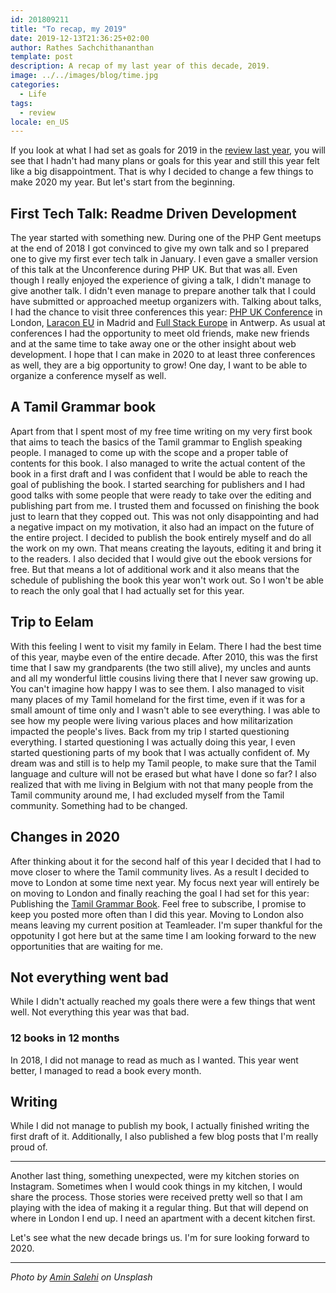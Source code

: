 ```yaml
---
id: 201809211
title: "To recap, my 2019"
date: 2019-12-13T21:36:25+02:00
author: Rathes Sachchithananthan
template: post
description: A recap of my last year of this decade, 2019.
image: ../../images/blog/time.jpg
categories:
  - Life
tags:
  - review
locale: en_US
---
```



If you look at what I had set as goals for 2019 in the [review last year](https://rathes.me/blog/en/review-2018/), you will see that I hadn't had many plans or goals for this year and still this year felt like a big disappointment. That is why I decided to change a few things to make 2020 my year.
But let's start from the beginning.

## First Tech Talk: Readme Driven Development

The year started with something new. During one of the PHP Gent meetups at the end of 2018 I got convinced to give my own talk and so I prepared one to give my first ever tech talk in January. I even gave a smaller version of this talk at the Unconference during PHP UK.
But that was all. Even though I really enjoyed the experience of giving a talk, I didn't manage to give another talk. I didn't even manage to prepare another talk that I could have submitted or approached meetup organizers with.
Talking about talks, I had the chance to visit three conferences this year: [PHP UK Conference](https://www.phpconference.co.uk/) in London, [Laracon EU](https://laracon.eu/) in Madrid and [Full Stack Europe](https://fullstackeurope.com/) in Antwerp.
As usual at conferences I had the opportunity to meet old friends, make new friends and at the same time to take away one or the other insight about web development. I hope that I can make in 2020 to at least three conferences as well, they are a big opportunity to grow! One day, I want to be able to organize a conference myself as well.

## A Tamil Grammar book

Apart from that I spent most of my free time writing on my very first book that aims to teach the basics of the Tamil grammar to English speaking people. I managed to come up with the scope and a proper table of contents for this book.
I also managed to write the actual content of the book in a first draft and I was confident that I would be able to reach the goal of publishing the book.
I started searching for publishers and I had good talks with some people that were ready to take over the editing and publishing part from me. I trusted them and focussed on finishing the book just to learn that they copped out.
This was not only disappointing and had a negative impact on my motivation, it also had an impact on the future of the entire project. I decided to publish the book entirely myself and do all the work on my own.
That means creating the layouts, editing it and bring it to the readers. I also decided that I would give out the ebook versions for free.
But that means a lot of additional work and it also means that the schedule of publishing the book this year won't work out. So I won't be able to reach the only goal that I had actually set for this year.

## Trip to Eelam

With this feeling I went to visit my family in Eelam. There I had the best time of this year, maybe even of the entire decade.
After 2010, this was the first time that I saw my grandparents (the two still alive), my uncles and aunts and all my wonderful little cousins living there that I never saw growing up. You can't imagine how happy I was to see them.
I also managed to visit many places of my Tamil homeland for the first time, even if it was for a small amount of time only and I wasn't able to see everything. I was able to see how my people were living various places and how militarization impacted the people's lives.
Back from my trip I started questioning everything. I started questioning I was actually doing this year, I even started questioning parts of my book that I was actually confident of.
My dream was and still is to help my Tamil people, to make sure that the Tamil language and culture will not be erased but what have I done so far?
I also realized that with me living in Belgium with not that many people from the Tamil community around me, I had excluded myself from the Tamil community. Something had to be changed.

## Changes in 2020

After thinking about it for the second half of this year I decided that I had to move closer to where the Tamil community lives. As a result I decided to move to London at some time next year.
My focus next year will entirely be on moving to London and finally reaching the goal I had set for this year: Publishing the [Tamil Grammar Book](https://learn-tamil.com/). Feel free to subscribe, I promise to keep you posted more often than I did this year.
Moving to London also means leaving my current position at Teamleader. I'm super thankful for the oppotunity I got here but at the same time I am looking forward to the new opportunities that are waiting for me.

## Not everything went bad

While I didn't actually reached my goals there were a few things that went well. Not everything this year was that bad.

### 12 books in 12 months

In 2018, I did not manage to read as much as I wanted. This year went better, I managed to read a book every month.

<ReadingList>
  <ReadingList.Book
    author="Paul Jarvis"
    link="https://www.amazon.de/Company-One-Staying-Small-Business/dp/0241380227/ref=as_li_ss_tl?__mk_de_DE=%C3%85M%C3%85%C5%BD%C3%95%C3%91&crid=30Q5H7258RS6N&keywords=company+of+one&qid=1569783760&s=gateway&sprefix=Company+,aps,156&sr=8-1&linkCode=sl1&tag=aheenam-21&linkId=64b51b5b329ae16ef1a79cf782d2e1c0&language=de_DE) [Company of One: Why Staying Small is the Next Big Thing for Business](https://www.amazon.de/Company-One-Staying-Small-Business/dp/0241380227/ref=as_li_ss_tl?__mk_de_DE=%C3%85M%C3%85%C5%BD%C3%95%C3%91&crid=30Q5H7258RS6N&keywords=company+of+one&qid=1569783760&s=gateway&sprefix=Company+,aps,156&sr=8-1&linkCode=sl1&tag=aheenam-21&linkId=64b51b5b329ae16ef1a79cf782d2e1c0&language=de_DE"
    title="Company of One"
  />
  <ReadingList.Book
    author="Leigh Bardugo"
    link="https://www.amazon.de/Six-Crows-Crooked-Kingdom-Book/dp/1780622317/ref=as_li_ss_tl?__mk_de_DE=%C3%85M%C3%85%C5%BD%C3%95%C3%91&crid=172EZFM0NO73E&keywords=crooked+kingdom&qid=1569783979&s=gateway&sprefix=Crooked+King,aps,146&sr=8-1&linkCode=sl1&tag=aheenam-21&linkId=1f9016fab24cfba12a2e409bac0f5d11&language=de_DE) [Crooked Kingdom](https://www.amazon.de/Six-Crows-Crooked-Kingdom-Book/dp/1780622317/ref=as_li_ss_tl?__mk_de_DE=%C3%85M%C3%85%C5%BD%C3%95%C3%91&crid=172EZFM0NO73E&keywords=crooked+kingdom&qid=1569783979&s=gateway&sprefix=Crooked+King,aps,146&sr=8-1&linkCode=sl1&tag=aheenam-21&linkId=1f9016fab24cfba12a2e409bac0f5d11&language=de_DE"
    title="Crooked Kingdom"
  />
  <ReadingList.Book
    author="Stephen King"
    link="https://www.amazon.de/Carrie-Stephen-King/dp/0450018628/ref=as_li_ss_tl?_encoding=UTF8&qid=1569784151&sr=1-1&linkCode=sl1&tag=aheenam-21&linkId=19d572bb5e3ca68dbfb3d580b89c3a5e&language=de_DE"
    title="Carrie"
  />
  <ReadingList.Book
    author="Ian Rankin"
    link="https://www.amazon.de/Knots-Crosses-Rebus-Novel-Rankin/dp/0752883534/ref=as_li_ss_tl?\_\_mk_de_DE=%C3%85M%C3%85%C5%BD%C3%95%C3%91&crid=WDIWI3I22Z6Q&keywords=knots+and+crosses&qid=1569784300&s=books-intl-de&sprefix=Knots+,english-books,198&sr=1-1&linkCode=sl1&tag=aheenam-21&linkId=6e77b3898028ea0cf2eee8c9e2fb5714&language=de_DE"
    title="Knots and Crosses"
  />
  <ReadingList.Book
    author="Gabriel Wyner"
    link="https://www.amazon.de/Fluent-Forever-Learn-Language-Forget/dp/0385348118/ref=as_li_ss_tl?\_\_mk_de_DE=%C3%85M%C3%85%C5%BD%C3%95%C3%91&crid=392R9S4R0TJ8R&keywords=fluent+forever&qid=1569785112&s=gateway&sprefix=fluent+fo,aps,147&sr=8-1&linkCode=sl1&tag=aheenam-21&linkId=fe5e639e9481ed1c10eb8d7ffa99fe74&language=de_DE"
    title="Fluent Forever: How to Learn Any Language Fast and Never Forget It"
  />
  <ReadingList.Book
    author="Gary Keller, Jay Papasan"
    link="https://www.amazon.de/gp/product/1848549253/ref=as_li_ss_tl?ie=UTF8&psc=1&linkCode=sl1&tag=aheenam-21&linkId=e41b389168ba6de0b9361ee200cdb4c0&language=de_DE"
    title="The One Thing: The Surprisingly Simple Truth Behind Extraordinary Results"
  />
  <ReadingList.Book
    author="Jason Fried, David Heinemeier Hansson"
    link="https://www.amazon.de/Doesnt-Have-Be-Crazy-Work/dp/0062874780/ref=as_li_ss_tl?\_\_mk_de_DE=%C3%85M%C3%85%C5%BD%C3%95%C3%91&crid=1VTWBPPJBMM4G&keywords=it+doesnt+have+to+be+crazy+at+work&qid=1569784737&s=books-intl-de&sprefix=It+doe,english-books,144&sr=1-1&linkCode=sl1&tag=aheenam-21&linkId=e3d47d2ed74d92f7b76169f166aa9602&language=de_DE"
    title="It Doesn't Have to Be Crazy at Work"
  />
  <ReadingList.Book
    author="James N. Frey"
    link="https://www.amazon.de/Write-Damn-Novel-Step-Step/dp/0312010443/ref=as_li_ss_tl?\_\_mk_de_DE=%C3%85M%C3%85%C5%BD%C3%95%C3%91&crid=GFH4GODP9KJQ&keywords=how+to+write+a+damn+good+novel&qid=1569784848&s=books-intl-de&sprefix=How+to+write+a+dam,english-books,149&sr=1-1&linkCode=sl1&tag=aheenam-21&linkId=b097480b152cdddfa4a7819ea4eb6762&language=de_DE"
    title="How to Write a Damn Good Novel: A Step-By-Step No Nonsense Guide to Dramatic Storytelling"
  />
  <ReadingList.Book
    author="Sebastian Fitzek"
    link="https://www.amazon.de/Eye-Collector-Sebastian-Fitzek/dp/0857893718/ref=as_li_ss_tl?\_encoding=UTF8&qid=1569785773&sr=8-2&linkCode=sl1&tag=aheenam-21&linkId=9c0eee4ede2677230d7f3dd92cd7d8c2&language=de_DE"
    title="The Eye Collector"
  />
  <ReadingList.Book
    author="Sunila Galappatti"
    link="https://www.amazon.de/gp/product/9350291770/ref=as_li_ss_tl?ie=UTF8&psc=1&linkCode=sl1&tag=aheenam-21&linkId=c63e2d759691bd90defd148ce310c6ae&language=de_DE"
    title="A Long Watch: War, Captivity and Return in Sri Lanka"
  />
  <ReadingList.Book
    author="Andrew Couldwell"
    link="https://designsystemfoundations.com/"
    title="Laying the Foundations — A book about design systems"
  />
  <ReadingList.Book
    author="Agatha Christie"
    link="https://amzn.to/2sIwXsT"
    title="Death on the Nile (Currently Reading)"
  />
  <ReadingList.Book
    author="George R. R. Martin"
    link="https://amzn.to/2Rngm82"
    title="A Game of Thrones: A Song of Ice and Fire (Currently Reading)"
  />
</ReadingList>

## Writing

While I did not manage to publish my book, I actually finished writing the first draft of it. Additionally, I also published a few blog posts that I'm really proud of.

<BlogList>
  <BlogList.Article
    title="Developing a meeting culture that your employees will love"
    link="https://rathes.me/blog/en/developing-meeting-culture-employees-love/"
  />
  <BlogList.Article
    title="Managing Time"
    link="https://rathes.me/blog/en/managing-time/"
  />
  <BlogList.Article
    title="Stop thinking in features. Start thinking in customer experience."
    link="https://rathes.me/blog/en/customer-experience-instead-of-features/"
  />
  <BlogList.Article
    title="Names and User Experience"
    link="https://rathes.me/blog/en/user-experience-names/"
  />
</BlogList>

---

Another last thing, something unexpected, were my kitchen stories on Instagram. Sometimes when I would cook things in my kitchen, I would share the process.
Those stories were received pretty well so that I am playing with the idea of making it a regular thing. But that will depend on where in London I end up. I need an apartment with a decent kitchen first.

Let's see what the new decade brings us. I'm for sure looking forward to 2020.

---

_Photo by [Amin Salehi](https://unsplash.com/@aminsalehi) on Unsplash_
